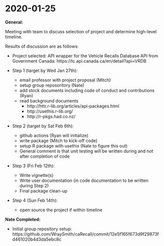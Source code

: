 # 2020-01-25 {#jan25}

**General:**

Meeting with team to discuss selection of project and determine high-level timeline.

Results of discussion are as follows:

- Project selected: API wrapper for the Vehicle Recalls Database API from Government Canada: https://tc.api.canada.ca/en/detail?api=VRDB

- Step 1 (target by Wed Jan 27th):
    - email professor with project proposal (Mitch)
    - setup group reposoritory (Nate)
    - add stock documents including code of conduct and contributions (Ryan)
    - read background documents
        - http://httr.r-lib.org/articles/api-packages.html
        - http://usethis.r-lib.org/
        - http://r-pkgs.had.co.nz/

- Step 2 (target by Sat Feb 6th):
    - github actions (Ryan will initialize)
    - write package (Mitch to kick-off code)
    - setup R package with usethis (Nate to figure this out)
    - General comment is that unit testing will be written during and not after completion of code

- Step 3 (Fri Feb 12th):
    - Write vignette(s)
    - Write user documentation (in code documentation to be written during Step 2)
    - Final package clean-up
    
- Step 4 (Sun Feb 14th):
    - open source the project if within timeline
    
**Nate Completed:**

- Initial group repository setup: https://github.com/WraySmith/caRecall/commit/12e5f165f673d9f29873fd461020b4d3da5ebc8c